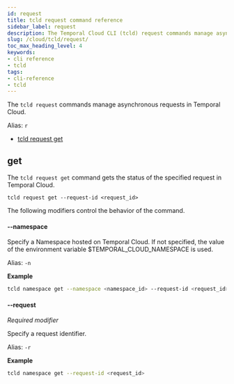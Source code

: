 ```yaml
---
id: request
title: tcld request command reference
sidebar_label: request
description: The Temporal Cloud CLI (tcld) request commands manage asynchronous requests in Temporal Cloud.
slug: /cloud/tcld/request/
toc_max_heading_level: 4
keywords:
- cli reference
- tcld
tags:
- cli-reference
- tcld
---
```


The `tcld request` commands manage asynchronous requests in Temporal Cloud.

Alias: `r`

- [tcld request get](#get)

## get

The `tcld request get` command gets the status of the specified request in Temporal Cloud.

`tcld request get --request-id <request_id>`

The following modifiers control the behavior of the command.

#### --namespace

Specify a Namespace hosted on Temporal Cloud. If not specified, the value of the environment variable $TEMPORAL_CLOUD_NAMESPACE is used.

Alias: `-n`

**Example**

```bash
tcld namespace get --namespace <namespace_id> --request-id <request_id>
```

#### --request

_Required modifier_

Specify a request identifier.

Alias: `-r`

**Example**

```bash
tcld namespace get --request-id <request_id>
```

